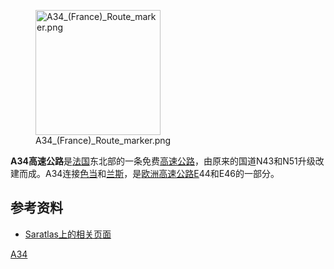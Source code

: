 [[File:A34_(France)_Route_marker.png|200px]]

'''A34高速公路'''是[[法国|法国]]东北部的一条免费[[高速公路|高速公路]]，由原来的国道N43和N51升级改建而成。A34连接[[色当|色当]]和[[兰斯|兰斯]]，是[[欧洲高速公路|欧洲高速公路]]E44和E46的一部分。

==参考资料==
*[http://saratlas.free.fr/index.php?page=autoroute&route=a34&lang=en Saratlas上的相关页面]{{Wayback|url=http://saratlas.free.fr/index.php?page=autoroute&route=a34&lang=en |date=20120205200656 }}{{en}}

{{Autoroutes}}

[[Category:法国高速公路|A34]]